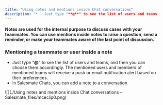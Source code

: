 ```yaml
---
title: "Using notes and mentions inside Chat conversations"
description: "*   Just type "**@**" to see the list of users and teams, and then you can choose them accordingly. The mentioned users and members of mentioned teams..."
---
```


#### Notes are used for the internal purpose to discuss cases with your teammates. You can use mentions inside notes to raise a question, send a reminder, or make your teammates aware of the last point of discussion.

### Mentioning a teammate or user inside a note

*   Just type "**@**" to see the list of users and teams, and then you can choose them accordingly. The mentioned users and members of mentioned teams will receive a push or email notification alert based on their preferences.
*   In Salesmate Chats, you can add a note to a conversation. 

![](./Using notes and mentions inside Chat conversations – Salesmate_files/mceclip0.png)